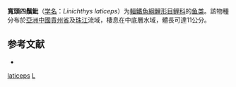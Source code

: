 {{Speciesbox
| taxon = Linichthys laticeps
| binomial_authority = [[Lin|Lin]] & [[Zhang|Zhang]], 1986
| status = NE
| status_system = IUCN3.1
| synonyms = *''Barbodes laticeps''<br /><small>Lin & Zhang, 1986</small>
}}

'''寬頭四鬚魮'''（[[学名|学名]]：''Linichthys laticeps''）为[[輻鰭魚綱|輻鰭魚綱]][[鯉形目|鯉形目]][[鲤科|鲤科]]的[[鱼类|鱼类]]。該物種分布於[[亞洲|亞洲]][[中國|中國]][[貴州省|貴州省]]及[[珠江|珠江]]流域，棲息在中底層水域，體長可達11公分。

== 参考文献 ==
*{{FishBase_species|genus=Linichthys|species=laticeps|year=2011|month=12}}

{{鯉形目小作品}}

{{Taxonbar}}
[[Category:Linichthys|laticeps]]
[[Category:1986年描述的魚類|L]]